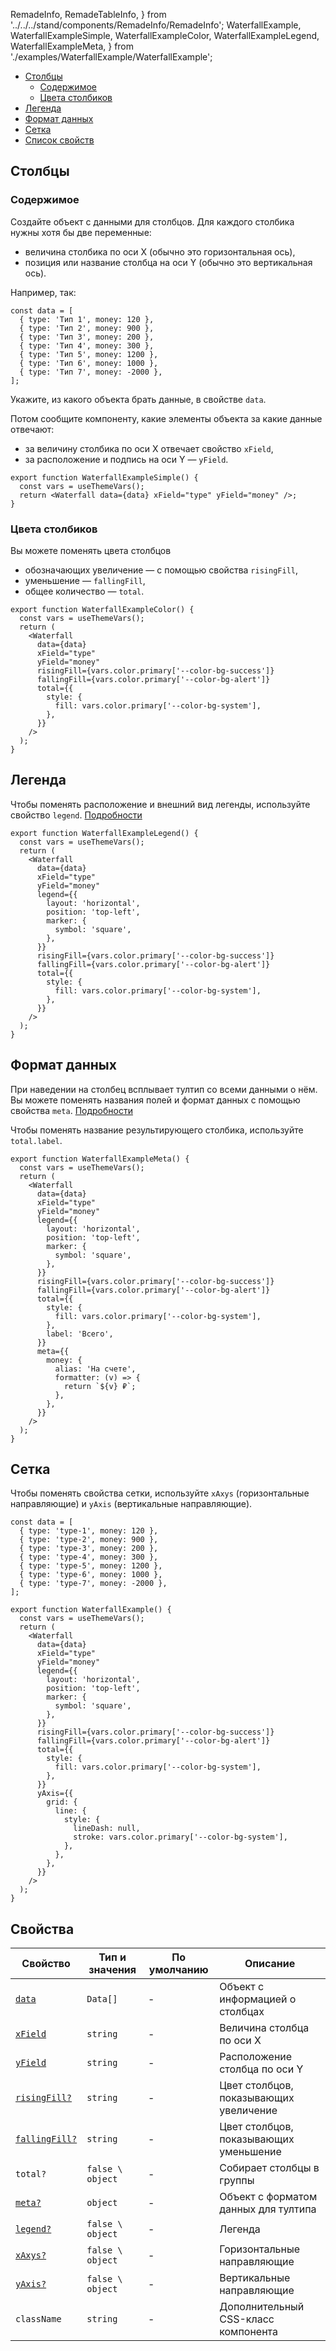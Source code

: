   RemadeInfo,
  RemadeTableInfo,
} from '../../../stand/components/RemadeInfo/RemadeInfo';
  WaterfallExample,
  WaterfallExampleSimple,
  WaterfallExampleColor,
  WaterfallExampleLegend,
  WaterfallExampleMeta,
} from './examples/WaterfallExample/WaterfallExample';

<MdxMenu>

- [Столбцы](#столбцы)
  - [Содержимое](#содержимое)
  - [Цвета столбиков](#цвета-столбиков)
- [Легенда](#легенда)
- [Формат данных](#формат-данных)
- [Сетка](#сетка)
- [Список свойств](#свойства)

</MdxMenu>

## Столбцы

### Содержимое

Создайте объект с данными для столбцов. Для каждого столбика нужны хотя бы две переменные:

- величина столбика по оси X (обычно это горизонтальная ось),
- позиция или название столбца на оси Y (обычно это вертикальная ось).

Например, так:

```tsx
const data = [
  { type: 'Тип 1', money: 120 },
  { type: 'Тип 2', money: 900 },
  { type: 'Тип 3', money: 200 },
  { type: 'Тип 4', money: 300 },
  { type: 'Тип 5', money: 1200 },
  { type: 'Тип 6', money: 1000 },
  { type: 'Тип 7', money: -2000 },
];
```

Укажите, из какого объекта брать данные, в свойстве `data`.

Потом сообщите компоненту, какие элементы объекта за какие данные отвечают:

- за величину столбика по оси X отвечает свойство `xField`,
- за расположение и подпись на оси Y — `yField`.

<WaterfallExampleSimple />

```tsx
export function WaterfallExampleSimple() {
  const vars = useThemeVars();
  return <Waterfall data={data} xField="type" yField="money" />;
}
```

### Цвета столбиков

Вы можете поменять цвета столбцов

- обозначающих увеличение — с помощью свойства `risingFill`,
- уменьшение — `fallingFill`,
- общее количество — `total`.

<WaterfallExampleColor />

```tsx
export function WaterfallExampleColor() {
  const vars = useThemeVars();
  return (
    <Waterfall
      data={data}
      xField="type"
      yField="money"
      risingFill={vars.color.primary['--color-bg-success']}
      fallingFill={vars.color.primary['--color-bg-alert']}
      total={{
        style: {
          fill: vars.color.primary['--color-bg-system'],
        },
      }}
    />
  );
}
```

## Легенда

Чтобы поменять расположение и внешний вид легенды, используйте свойство `legend`. [Подробности](https://g2plot.antv.vision/en/docs/api/plots/waterfall#legend)

<WaterfallExampleLegend />

```tsx
export function WaterfallExampleLegend() {
  const vars = useThemeVars();
  return (
    <Waterfall
      data={data}
      xField="type"
      yField="money"
      legend={{
        layout: 'horizontal',
        position: 'top-left',
        marker: {
          symbol: 'square',
        },
      }}
      risingFill={vars.color.primary['--color-bg-success']}
      fallingFill={vars.color.primary['--color-bg-alert']}
      total={{
        style: {
          fill: vars.color.primary['--color-bg-system'],
        },
      }}
    />
  );
}
```

## Формат данных

При наведении на столбец всплывает тултип со всеми данными о нём. Вы можете поменять названия полей и формат данных с помощью свойства `meta`. [Подробности](https://g2plot.antv.vision/en/docs/api/plots/waterfall#meta)

Чтобы поменять название результирующего столбика, используйте `total.label`.

<WaterfallExampleMeta />

```tsx
export function WaterfallExampleMeta() {
  const vars = useThemeVars();
  return (
    <Waterfall
      data={data}
      xField="type"
      yField="money"
      legend={{
        layout: 'horizontal',
        position: 'top-left',
        marker: {
          symbol: 'square',
        },
      }}
      risingFill={vars.color.primary['--color-bg-success']}
      fallingFill={vars.color.primary['--color-bg-alert']}
      total={{
        style: {
          fill: vars.color.primary['--color-bg-system'],
        },
        label: 'Всего',
      }}
      meta={{
        money: {
          alias: 'На счете',
          formatter: (v) => {
            return `${v} ₽`;
          },
        },
      }}
    />
  );
}
```

## Сетка

Чтобы поменять свойства сетки, используйте `xAxys` (горизонтальные направляющие) и `yAxis` (вертикальные направляющие).

<WaterfallExample />

```tsx
const data = [
  { type: 'type-1', money: 120 },
  { type: 'type-2', money: 900 },
  { type: 'type-3', money: 200 },
  { type: 'type-4', money: 300 },
  { type: 'type-5', money: 1200 },
  { type: 'type-6', money: 1000 },
  { type: 'type-7', money: -2000 },
];

export function WaterfallExample() {
  const vars = useThemeVars();
  return (
    <Waterfall
      data={data}
      xField="type"
      yField="money"
      legend={{
        layout: 'horizontal',
        position: 'top-left',
        marker: {
          symbol: 'square',
        },
      }}
      risingFill={vars.color.primary['--color-bg-success']}
      fallingFill={vars.color.primary['--color-bg-alert']}
      total={{
        style: {
          fill: vars.color.primary['--color-bg-system'],
        },
      }}
      yAxis={{
        grid: {
          line: {
            style: {
              lineDash: null,
              stroke: vars.color.primary['--color-bg-system'],
            },
          },
        },
      }}
    />
  );
}
```

## Свойства

<RemadeTableInfo apiUrl="https://g2plot.antv.vision/en/docs/api/plots/waterfall" />

| Свойство                           | Тип и значения   | По умолчанию | Описание                               |
| ---------------------------------- | ---------------- | ------------ | -------------------------------------- |
| [`data`](#содержимое)              | `Data[]`         | -            | Объект с информацией о столбцах        |
| [`xField`](#содержимое)            | `string`         | -            | Величина столбца по оси X              |
| [`yField`](#содежимое)             | `string`         | -            | Расположение столбца по оси Y          |
| [`risingFill?`](#цвета-столбиков)  | `string`         | -            | Цвет столбцов, показывающих увеличение |
| [`fallingFill?`](#цвета-столбиков) | `string`         | -            | Цвет столбцов, показывающих уменьшение |
| `total?`                           | `false \ object` | -            | Собирает столбцы в группы              |
| [`meta?`](#формат-данных)          | `object`         | -            | Объект с форматом данных для тултипа   |
| [`legend?`](#легенда)              | `false \ object` | -            | Легенда                                |
| [`xAxys?`](#сетка)                 | `false \ object` | -            | Горизонтальные направляющие            |
| [`yAxis?`](#сетка)                 | `false \ object` | -            | Вертикальные направляющие              |
| `className`                        | `string`         | -            | Дополнительный CSS-класс компонента    |
